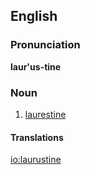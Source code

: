 ==English==

===Pronunciation===
'''laur'us-tine'''
{{rfp|lang=en}}

===Noun===
{{head|en|noun}}

# [[laurestine]]

====Translations====

[[io:laurustine]]